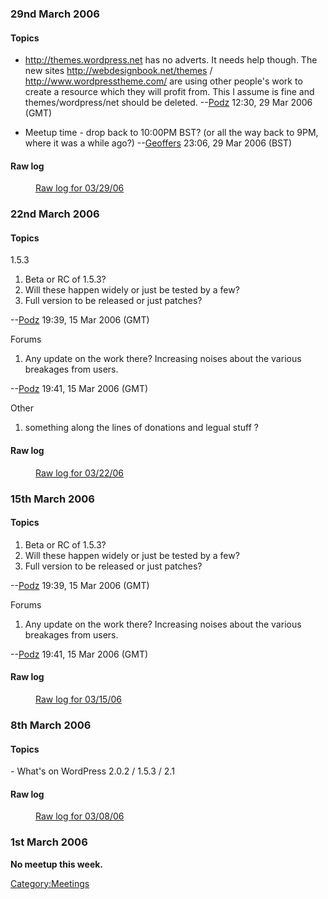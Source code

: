 ===29nd March 2006===
====Topics====
*http://themes.wordpress.net has no adverts. It needs help though. The new sites http://webdesignbook.net/themes / http://www.wordpresstheme.com/ are using other people's work to create a resource which they will profit from. This I assume is fine and themes/wordpress/net should be deleted. --[[User:Podz|Podz]] 12:30, 29 Mar 2006 (GMT)

*Meetup time - drop back to 10:00PM BST? (or all the way back to 9PM, where it was a while ago?) --[[User:Geoffers|Geoffers]] 23:06, 29 Mar 2006 (BST)

====Raw log====
:[[IRC_Meetups/2006/March/March29RawLog|Raw log for 03/29/06]]
===22nd March 2006===
====Topics====
1.5.3
#Beta or RC of 1.5.3? 
#Will these happen widely or just be tested by a few?
#Full version to be released or just patches?
--[[User:Podz|Podz]] 19:39, 15 Mar 2006 (GMT)

Forums
#Any update on the work there? Increasing noises about the various breakages from users.
--[[User:Podz|Podz]] 19:41, 15 Mar 2006 (GMT)

Other
#<mumbles> something along the lines of donations and legual stuff ?

====Raw log====
:[[IRC_Meetups/2006/March/March22RawLog|Raw log for 03/22/06]]

===15th March 2006===
====Topics====
#Beta or RC of 1.5.3? 
#Will these happen widely or just be tested by a few?
#Full version to be released or just patches?
--[[User:Podz|Podz]] 19:39, 15 Mar 2006 (GMT)

Forums
#Any update on the work there? Increasing noises about the various breakages from users.
--[[User:Podz|Podz]] 19:41, 15 Mar 2006 (GMT)
====Raw log====
:[[IRC_Meetups/2006/March/March15RawLog|Raw log for 03/15/06]]

===8th March 2006===
====Topics====
- What's on WordPress 2.0.2 / 1.5.3 / 2.1
====Raw log====
:[[IRC_Meetups/2006/March/March08RawLog|Raw log for 03/08/06]]
===1st March 2006===

'''No meetup this week.'''


[[Category:Meetings]]